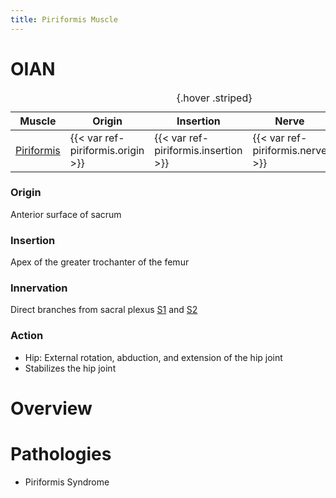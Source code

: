 ```yaml
---
title: Piriformis Muscle
---
```


# OIAN

| Muscle  | Origin | Insertion | Nerve | Action |
|------|--------|-------|----------|--------|
| [Piriformis]({{< var ref-piriformis.path >}}) | {{< var ref-piriformis.origin >}} | {{< var ref-piriformis.insertion >}} | {{< var ref-piriformis.nerve >}} | {{< var ref-piriformis.action >}} |
: {.hover .striped}

:::{layout-ncol="4"}

### Origin
Anterior surface of sacrum

### Insertion

Apex of the greater trochanter of the femur

### Innervation

Direct branches from sacral plexus [S1]({{< var ref-nerve-root.s1 >}}) and [S2]({{< var ref-nerve-root.s2 >}})

### Action

- Hip: External rotation, abduction, and extension of the hip joint
- Stabilizes the hip joint


:::

# Overview


# Pathologies

- Piriformis Syndrome